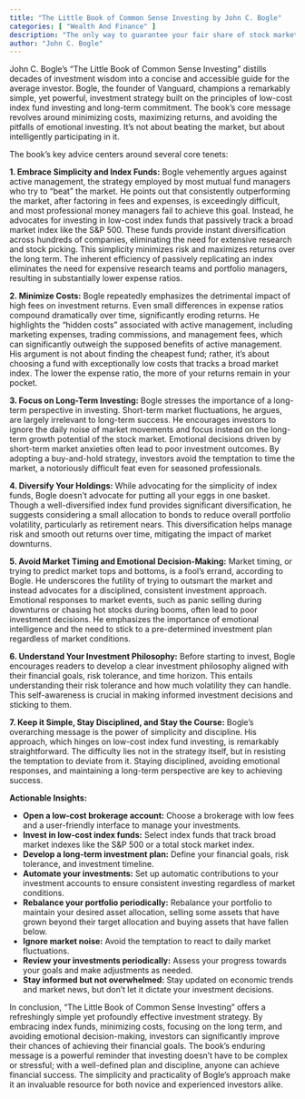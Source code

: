 ```yaml
---
title: "The Little Book of Common Sense Investing by John C. Bogle"
categories: [ "Wealth And Finance" ]
description: "The only way to guarantee your fair share of stock market returns"
author: "John C. Bogle"
---
```

John C. Bogle's "The Little Book of Common Sense Investing" distills decades of investment wisdom into a concise and accessible guide for the average investor.  Bogle, the founder of Vanguard, champions a remarkably simple, yet powerful, investment strategy built on the principles of low-cost index fund investing and long-term commitment. The book's core message revolves around minimizing costs, maximizing returns, and avoiding the pitfalls of emotional investing.  It's not about beating the market, but about intelligently participating in it.

The book's key advice centers around several core tenets:

**1. Embrace Simplicity and Index Funds:**  Bogle vehemently argues against active management, the strategy employed by most mutual fund managers who try to "beat" the market. He points out that consistently outperforming the market, after factoring in fees and expenses, is exceedingly difficult, and most professional money managers fail to achieve this goal.  Instead, he advocates for investing in low-cost index funds that passively track a broad market index like the S&P 500.  These funds provide instant diversification across hundreds of companies, eliminating the need for extensive research and stock picking. This simplicity minimizes risk and maximizes returns over the long term.  The inherent efficiency of passively replicating an index eliminates the need for expensive research teams and portfolio managers, resulting in substantially lower expense ratios.

**2. Minimize Costs:** Bogle repeatedly emphasizes the detrimental impact of high fees on investment returns. Even small differences in expense ratios compound dramatically over time, significantly eroding returns.  He highlights the "hidden costs" associated with active management, including marketing expenses, trading commissions, and management fees, which can significantly outweigh the supposed benefits of active management.  His argument is not about finding the cheapest fund; rather, it's about choosing a fund with exceptionally low costs that tracks a broad market index.  The lower the expense ratio, the more of your returns remain in your pocket.

**3.  Focus on Long-Term Investing:**  Bogle stresses the importance of a long-term perspective in investing.  Short-term market fluctuations, he argues, are largely irrelevant to long-term success.  He encourages investors to ignore the daily noise of market movements and focus instead on the long-term growth potential of the stock market. Emotional decisions driven by short-term market anxieties often lead to poor investment outcomes.  By adopting a buy-and-hold strategy, investors avoid the temptation to time the market, a notoriously difficult feat even for seasoned professionals.

**4.  Diversify Your Holdings:** While advocating for the simplicity of index funds, Bogle doesn't advocate for putting all your eggs in one basket.  Though a well-diversified index fund provides significant diversification, he suggests considering a small allocation to bonds to reduce overall portfolio volatility, particularly as retirement nears. This diversification helps manage risk and smooth out returns over time, mitigating the impact of market downturns.

**5. Avoid Market Timing and Emotional Decision-Making:**  Market timing, or trying to predict market tops and bottoms, is a fool's errand, according to Bogle.  He underscores the futility of trying to outsmart the market and instead advocates for a disciplined, consistent investment approach.  Emotional responses to market events, such as panic selling during downturns or chasing hot stocks during booms, often lead to poor investment decisions.  He emphasizes the importance of emotional intelligence and the need to stick to a pre-determined investment plan regardless of market conditions.

**6.  Understand Your Investment Philosophy:**  Before starting to invest, Bogle encourages readers to develop a clear investment philosophy aligned with their financial goals, risk tolerance, and time horizon. This entails understanding their risk tolerance and how much volatility they can handle.  This self-awareness is crucial in making informed investment decisions and sticking to them.

**7. Keep it Simple, Stay Disciplined, and Stay the Course:**  Bogle's overarching message is the power of simplicity and discipline.  His approach, which hinges on low-cost index fund investing, is remarkably straightforward. The difficulty lies not in the strategy itself, but in resisting the temptation to deviate from it.  Staying disciplined, avoiding emotional responses, and maintaining a long-term perspective are key to achieving success.


**Actionable Insights:**

* **Open a low-cost brokerage account:**  Choose a brokerage with low fees and a user-friendly interface to manage your investments.
* **Invest in low-cost index funds:**  Select index funds that track broad market indexes like the S&P 500 or a total stock market index.
* **Develop a long-term investment plan:**  Define your financial goals, risk tolerance, and investment timeline.
* **Automate your investments:**  Set up automatic contributions to your investment accounts to ensure consistent investing regardless of market conditions.
* **Rebalance your portfolio periodically:**  Rebalance your portfolio to maintain your desired asset allocation, selling some assets that have grown beyond their target allocation and buying assets that have fallen below.
* **Ignore market noise:**  Avoid the temptation to react to daily market fluctuations.
* **Review your investments periodically:**  Assess your progress towards your goals and make adjustments as needed.
* **Stay informed but not overwhelmed:**  Stay updated on economic trends and market news, but don't let it dictate your investment decisions.

In conclusion, "The Little Book of Common Sense Investing" offers a refreshingly simple yet profoundly effective investment strategy.  By embracing index funds, minimizing costs, focusing on the long term, and avoiding emotional decision-making, investors can significantly improve their chances of achieving their financial goals. The book's enduring message is a powerful reminder that investing doesn't have to be complex or stressful; with a well-defined plan and discipline, anyone can achieve financial success.  The simplicity and practicality of Bogle's approach make it an invaluable resource for both novice and experienced investors alike.

